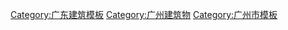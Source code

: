 [[Category:广东建筑模板|Category:广东建筑模板]]
[[Category:广州建筑物|Category:广州建筑物]]
[[Category:广州市模板|Category:广州市模板]]